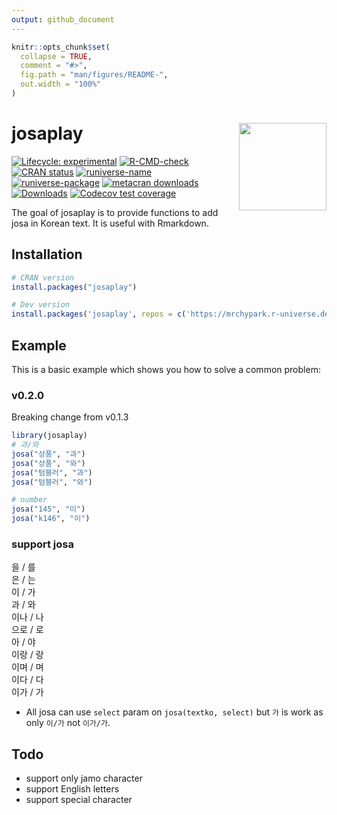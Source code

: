 ```yaml
---
output: github_document
---
```


<!-- README.md is generated from README.Rmd. Please edit that file -->

```r
knitr::opts_chunk$set(
  collapse = TRUE,
  comment = "#>",
  fig.path = "man/figures/README-",
  out.width = "100%"
)
```

# josaplay [<img src="man/figures/logo.png" align="right" height=140/>](https://mrchypark.github.io/josaplay/index.html)
 
<!-- badges: start -->
[![Lifecycle: experimental](https://img.shields.io/badge/lifecycle-experimental-orange.svg)](https://lifecycle.r-lib.org/articles/stages.html#experimental)
[![R-CMD-check](https://github.com/mrchypark/josaplay/workflows/R-CMD-check/badge.svg)](https://github.com/mrchypark/josaplay/actions)
[![CRAN status](https://www.r-pkg.org/badges/version/josaplay)](https://CRAN.R-project.org/package=josaplay)
[![runiverse-name](https://mrchypark.r-universe.dev/badges/:name)](https://mrchypark.r-universe.dev/)
[![runiverse-package](https://mrchypark.r-universe.dev/badges/josaplay)](https://mrchypark.r-universe.dev/ui#packages)
[![metacran downloads](https://cranlogs.r-pkg.org/badges/josaplay)](https://cran.r-project.org/package=josaplay)
[![Downloads](https://cranlogs.r-pkg.org/badges/grand-total/josaplay)](https://cran.rstudio.com/package=josaplay)
[![Codecov test coverage](https://codecov.io/gh/mrchypark/josaplay/branch/main/graph/badge.svg)](https://app.codecov.io/gh/mrchypark/josaplay?branch=main)
<!-- badges: end -->

The goal of josaplay is to provide functions to add josa in Korean text. It is useful with Rmarkdown.

## Installation

```r
# CRAN version
install.packages("josaplay")

# Dev version
install.packages('josaplay', repos = c('https://mrchypark.r-universe.dev', 'https://cloud.r-project.org'))
```

## Example

This is a basic example which shows you how to solve a common problem:

### v0.2.0

Breaking change from v0.1.3

```r
library(josaplay)
# 과/와
josa("상품", "과")
josa("상품", "와")
josa("텀블러", "과")
josa("텀블러", "와")

# number
josa("145", "이")
josa("k146", "이")
```

### support josa

을 / 를    
은 / 는    
이 / 가    
과 / 와    
이나 / 나    
으로 / 로    
아 / 야    
이랑 / 랑    
이며 / 며    
이다 / 다    
이가 / 가    
 
* All josa can use `select` param on `josa(textko, select)` but `가` is work as only `이/가` not `이가/가`.


## Todo

- support only jamo character
- support English letters
- support special character
